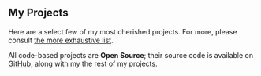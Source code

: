 ## My Projects

Here are a select few of my most cherished projects. For more, please consult [the more exhaustive list](/projects).

All code-based projects are **Open Source**; their source code is available on [GitHub](https://github.com/nico-bachner), along with my the rest of my projects.
